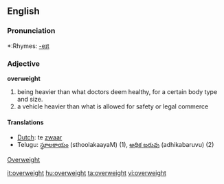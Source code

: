 ==English==

===Pronunciation===
*:Rhymes: [[Rhymes:English:-eɪt|-eɪt]]

=== Adjective ===
'''overweight'''
# being heavier than what doctors deem healthy, for a certain body type and size.
# a vehicle heavier than what is allowed for safety or legal commerce

==== Translations ====
*[[Dutch]]: te [[zwaar]]
*Telugu: [[స్థూలకాయం]] (sthoolakaayaM) (1), [[అధిక బరువు]] (adhikabaruvu) (2)

[http://www.articleworld.org/Overweight Overweight]

[[it:overweight]]
[[hu:overweight]]
[[ta:overweight]]
[[vi:overweight]]